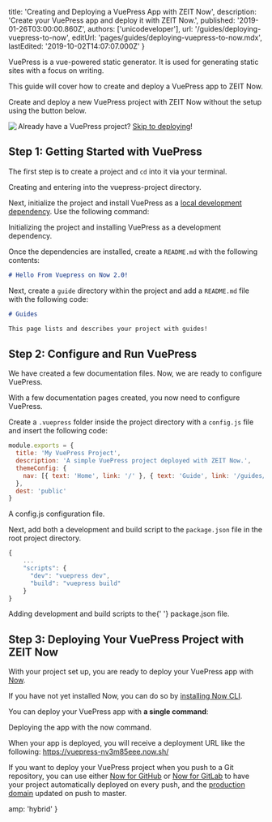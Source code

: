 
  title: 'Creating and Deploying a VuePress App with ZEIT Now',
  description: 'Create your VuePress app and deploy it with ZEIT Now.',
  published: '2019-01-26T03:00:00.860Z',
  authors: ['unicodeveloper'],
  url: '/guides/deploying-vuepress-to-now',
  editUrl: 'pages/guides/deploying-vuepress-to-now.mdx',
  lastEdited: '2019-10-02T14:07:07.000Z'
}

VuePress is a vue-powered static generator. It is used for generating static sites with a focus on writing.

This guide will cover how to create and deploy a VuePress app to ZEIT Now.

Create and deploy a new VuePress project with ZEIT Now without the setup using the button below.

<a href="https://zeit.co/new/project?template=https://github.com/zeit/now-examples/tree/master/vuepress">
  <Image src="https://zeit.co/button" width={104} height={36} align="left" />
</a>

Already have a VuePress project? [Skip to deploying](#step-3:-deploy-vuepress-with-now)!

## Step 1: Getting Started with VuePress

The first step is to create a project and `cd` into it via your terminal.

<Snippet dark text="mkdir vuepress-project && cd vuepress-project" />
<Caption>Creating and entering into the <InlineCode>vuepress-project</InlineCode> directory.</Caption>

Next, initialize the project and install VuePress as a [local development dependency](https://docs.npmjs.com/specifying-dependencies-and-devdependencies-in-a-package-json-file). Use the following command:

<Snippet dark text="npm init -y && npm i -D vuepress" />
<Caption>Initializing the project and installing VuePress as a development dependency.</Caption>

Once the dependencies are installed, create a `README.md` with the following contents:

```markdown
# Hello From Vuepress on Now 2.0!
```

Next, create a `guide` directory within the project and add a `README.md` file with the following code:

```markdown
# Guides

This page lists and describes your project with guides!
```

## Step 2: Configure and Run VuePress

We have created a few documentation files. Now, we are ready to configure VuePress.

With a few documentation pages created, you now need to configure VuePress.

Create a `.vuepress` folder inside the project directory with a `config.js` file and insert the following code:

```js
module.exports = {
  title: 'My VuePress Project',
  description: 'A simple VuePress project deployed with ZEIT Now.',
  themeConfig: {
    nav: [{ text: 'Home', link: '/' }, { text: 'Guide', link: '/guides/' }]
  },
  dest: 'public'
}
```

<Caption>
  A <InlineCode>config.js</InlineCode> configuration file.
</Caption>

Next, add both a development and build script to the `package.json` file in the root project directory.

```js
{
    ...
    "scripts": {
      "dev": "vuepress dev",
      "build": "vuepress build"
    }
}
```

<Caption>
  Adding development and build scripts to the{' '}
  <InlineCode>package.json</InlineCode> file.
</Caption>

## Step 3: Deploying Your VuePress Project with ZEIT Now

With your project set up, you are ready to deploy your VuePress app with [Now](/now).

If you have not yet installed Now, you can do so by [installing Now CLI](/download).

You can deploy your VuePress app with **a single command**:

<Snippet dark text="now" />

<Caption>
  Deploying the app with the <InlineCode>now</InlineCode> command.
</Caption>

When your app is deployed, you will receive a deployment URL like the following: <https://vuepress-nv3m85eee.now.sh/>

If you want to deploy your VuePress project when you push to a Git repository, you can use either [Now for GitHub](/docs/v2/integrations/now-for-github/) or [Now for GitLab](/docs/v2/integrations/now-for-gitlab/) to have your project automatically deployed on every push, and the [production domain](https://zeit.co/docs/v2/custom-domains/#adding-a-domain) updated on push to master.


  amp: 'hybrid'
}
